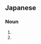 ==Japanese==
{{ja-kanjitab|yomi=irr|さん|k1=しゃん|へん|k2=ぺん|sort=しゃんぺん}}
{{ja-kanjitab|yomi=irr|さん|k1=しゃん|へん|k2=ぱん|sort=しゃんぱん}}

{{ateji|sort=しゃんぱん|c=y}}

===Noun===
{{ja-noun|シャンパン|シャンペン}}

# {{rare spelling of|シャンパン|lang=ja|sort=しゃんぱん}}
# {{rare spelling of|シャンペン|lang=ja|sort=しゃんぺん}}